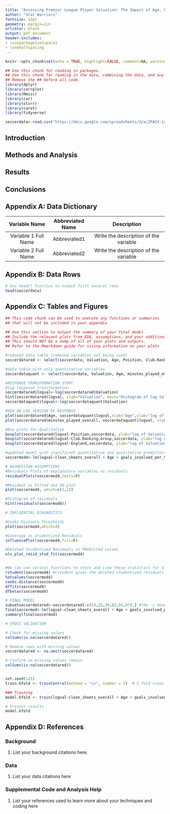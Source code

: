 ```yaml
---
title: "Assessing Premier League Player Valuation: The Impact of Age, Position, Playtime and Other Variables on Market Value" 
author: "Stat Warriors"
fontsize: 12pt
geometry: margin=1in
urlcolor: black
output: pdf_document
header-includes:
- \usepackage{setspace}
- \onehalfspacing
---
```


```r
knitr::opts_chunk$set(echo = TRUE, highlight=FALSE, comment=NA, warnings=FALSE,message=FALSE)
```

```r
## Use this chunk for reading in packages.
## Use this chunk for reading in the data, combining the data, and any other major data cleaning that is not relevant to show.
## Remove the ## before all code.
library(dplyr)
library(corrplot)
library(Hmisc)
library(car)
library(olsrr)
library(caret)
library(tidyverse)

soccerdata<-read.csv("https://docs.google.com/spreadsheets/d/e/2PACX-1vTTPKPRxczOS1SkmereE95_6ujc9b6oEcjJGCOSsPQAD-Cwc82uoC-c1rWLbYwqX2s_MftoTDTldHrf/pub?gid=443710304&single=true&output=csv",header=T)
```


\begin{center}

\includegraphics{/Users/sakethvangara/Downloads/soccer_ball_holding_money.jpeg}


\end{center}

\newpage

## Introduction

## Methods and Analysis

## Results

## Conclusions

\newpage

## Appendix A: Data Dictionary

|    Variable Name     | Abbreviated Name |              Description              |
|:------------------:|:----------------:|:--------------------------------:|
| Variable 1 Full Name |   Abbreviated1   | Write the description of the variable |
| Variable 2 Full Name |   Abbreviated2   | Write the description of the variable |

\newpage

## Appendix B: Data Rows

```r
# Use head() function to output first several rows
head(soccerdata)
```

\newpage

## Appendix C: Tables and Figures

```r
## This code chunk can be used to execute any functions or summaries 
## that will not be included in your appendix
```

```r
## Use this section to output the summary of your final model
## Include the relevant plots from EDA, assumptions, and your additional techniques
## This should NOT be a dump of all of your plots and outputs.
## Refer to the Rmarkdown guide for sizing information on your plots

#reduced data table (removed variables not being used)
soccerdatared <- select(soccerdata, Valuation, Age, Position, Club.Ranking.Group, minutes_played_overall, England, appearances_overall, goals_overall, assists_overall, clean_sheets_overall, conceded_overall, goals_involved_per_90_overall, min_per_match)

#data table with only quantitative variables
soccerdataquant <- select(soccerdata, Valuation, Age, minutes_played_overall, appearances_overall, goals_overall, assists_overall, clean_sheets_overall, conceded_overall, goals_involved_per_90_overall, min_per_match)

#RESPONSE TRANSFORMATION STUFF
#log response transformation
soccerdatared$logval<-log(soccerdatared$Valuation)
hist(soccerdatared$logval, xlab="Valuation", main="Histogram of log Valuation") 
soccerdataquant$logval<-log(soccerdataquant$Valuation)

#EDA ON LOG VERSION OF RESPONSE
plot(soccerdatared$Age, soccerdataquant$logval,xlab="Age",ylab="log of Valuation", main=)
plot(soccerdatared$minutes_played_overall, soccerdataquant$logval, xlab="Minutes Played Overall", ylab="log of Valuation")

#Box plots for Qualitative
boxplot(soccerdatared$logval~Position,soccerdata, ylab="log of Valuation")
boxplot(soccerdatared$logval~Club.Ranking.Group,soccerdata, ylab="log of Valuation")
boxplot(soccerdatared$logval~England,soccerdata, ylab="log of Valuation")

#updated model with significant quantitative and qualitative predictors
soccermod4<-lm(logval~clean_sheets_overall + Age + goals_involved_per_90_overall + min_per_match + Club.Ranking.Group,data=soccerdatared)

# REGRESSION ASSUMPTIONS
#Residuals Plots of explanatory variables vs residuals
residualPlots(soccermod4,tests=F)

#Residual vs Fitted and QQ plot
plot(soccermod4, which=c(1,2)) 

#histogram of residuals
hist(residuals(soccermod4))

# INFLUENTIAL DIAGNOSTICS

#Cooks Distance Thresholds
plot(soccermod4,which=4) 

#Leverage vs Studentized Residuals
influencePlot(soccermod4,fill=F)

#Deleted Studentized Residuals vs PRedicted values
ols_plot_resid_stud_fit(soccermod4)


#We can use various functions to store and view these statistics for all observations
rstudent(soccermod4) #rstudent gives the deleted studentized residuals
hatvalues(soccermod4)
cooks.distance(soccermod4)
dffits(soccermod4)
dfbetas(soccermod4)

# FINAL MODEL
subsetsoccerdatared<-soccerdatared[-c(24,25,38,82,91,97),] #the -c means remove those specific observations
finalsoccermod<-lm(logval~clean_sheets_overall + Age + goals_involved_per_90_overall + min_per_match + Club.Ranking.Group,data=subsetsoccerdatared)
summary(finalsoccermod)

# CROSS VALIDATION

# Check for missing values
colSums(is.na(soccerdatared))

# Remove rows with missing values
soccerdatared <- na.omit(soccerdatared)

# Confirm no missing values remain
colSums(is.na(soccerdatared))


set.seed(125)
train.kfold <- trainControl(method = "cv", number = 5)  # 5-fold cross-validation

### Training
model.kfold <- train(logval~clean_sheets_overall + Age + goals_involved_per_90_overall + min_per_match + Club.Ranking.Group, data = soccerdatared, method = "lm", trControl = train.kfold)

# Present results
model.kfold

```

\newpage

## Appendix D: References

### Background

1.  List your background citations here.

### Data

1.  List your data citations here

### Supplemental Code and Analysis Help

1.  List your references used to learn more about your techniques and coding here
